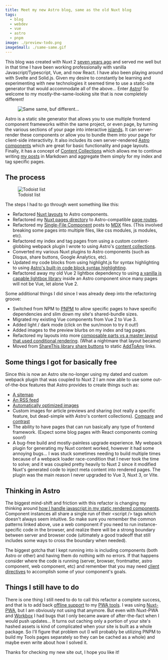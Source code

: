 ```yaml
---
title: Meet my new Astro blog, same as the old Nuxt blog
tags:
  - blog
  - webdev
  - vue
  - astro
  - pnpm
image: ./preview-todo.png
imageSmall: ./same-same.gif
---
```



This blog was created with Nuxt 2 [seven years ago](/blog/2018/01-07-we-have-a-blog) and served me well but in that time
I have been working professionally with vanilla Javascript/Typescript, Vue, and now React. I have also been playing
around with Svelte and Solid.js. Given my desire to constantly be learning and experimenting with new technologies it
seemed time to use a static-site generator that would accommodate all of the above... Enter
[Astro](https://astro.build/)! So welcome to my mostly-the-same-looking site that is now completely different!

<figure class="smallest right">
  <img src={ImgSameSame.src} alt="Same same, buf different..." />
</figure>

Astro is a static site generator that allows you to use multiple frontend component frameworks within the same project,
or even page, by turning the various sections of your page into interactive
[islands](https://docs.astro.build/en/concepts/islands/). It can server-render these components or allow you to bundle
them into your page for client-side interactivity. It also includes its own server-rendered
[Astro components](https://docs.astro.build/en/basics/astro-components/) which are great for basic functionality and
page layouts. Finally, it has a concept of
[Content Collections](https://docs.astro.build/en/guides/content-collections/) which allows me to continue writing
[my posts](https://github.com/snapwich/richsnapp.com) in Markdown and aggregate them simply for my index and tag
specific pages.

## The process

<figure class="smallest right">
  <img src={ImgTodo.src} alt="Todoist list" />
  <figcaption>Todoist list</figcaption>
</figure>

The steps I had to go through went something like this:

- Refactored [Nuxt layouts](https://v2.nuxt.com/docs/directory-structure/layouts) to Astro components.
- Refactored my [Nuxt pages directory](https://v2.nuxt.com/docs/directory-structure/pages) to Astro-compatible
  [page routes](https://docs.astro.build/en/guides/routing).
- Refactored my [Single-File Component](https://vuejs.org/guide/scaling-up/sfc.html) posts to [MDX](https://mdxjs.com/)
  files. (This involved breaking some pages into multiple files, like css modules, js modules, etc).
- Refactored my index and tag pages from using a custom content-globbing webpack plugin I wrote to using Astro's
  [content collections](https://docs.astro.build/en/guides/content-collections/).
- Converted my various Nuxt plugins to Astro components (such as Disqus, share buttons, Google Analytics, etc).
- Updated my code blocks from using highlight.js for syntax highlighting to using
  [Astro's built-in code block syntax highlighting](https://docs.astro.build/en/guides/syntax-highlighting/).
- Refactored away my old Vue 2 lightbox dependency to using
  [a vanilla js capable lightbox library](https://lightgalleryjs.com/) inside an Astro component since many pages will
  not be Vue, let alone Vue 2.

Some additional things I did since I was already deep into the refactoring groove:

- Switched from NPM to [PNPM](https://pnpm.io/) to allow specific pages to have specific dependencies and slim down my
  site's shared-bundle sizes.
- Migrated my existing Vue components from Vue 2 to Vue 3.
- Added light / dark mode (click on the sun/moon to try it out!) <DarkModeSwitch />
- Added images to the preview blurbs on my index and tag pages.
- Refactored my layouts into more
  [composable parts vs a master layout that used conditional rendering](https://en.wikipedia.org/wiki/Composition_over_inheritance).
  (What a nightmare that layout became)
- Moved from [ShareThis library share buttons](https://sharethis.com/) to static [AddToAny](https://www.addtoany.com/)
  links.

## Some things I got for basically free

Since this is now an Astro site no-longer using my dated and custom webpack plugin that was coupled to Nuxt 2 I am now
able to use some out-of-the-box features that Astro provides to create things such as:

- [A sitemap](https://www.richsnapp.com/sitemap-0.xml)
- [An RSS feed](/rss.xml)
- [Automatically optimized images](https://docs.astro.build/en/guides/images/)
- Custom images for article previews and sharing (not really a specific feature, but dead-simple with Astro's content
  collections). [Compare](https://web.archive.org/web/20241126052507/http://richsnapp.com/) and
  [contrast](https://www.richsnapp.com)
- The ability to have pages that can run basically any type of frontend framework. (Expect some blog pages with React
  components coming soon!)
- A bug-free build and mostly-painless upgrade experience. My webpack plugin for generating my Nuxt content worked,
  however it had some annoying bugs... I was stuck sometimes needing to build multiple times because of a webpack loader
  race-condition that I never took the time to solve; and it was coupled pretty heavily to Nuxt 2 since it modified
  Nuxt's generated code to inject meta content into rendered pages. The plugin was the main reason I never upgraded to
  Vue 3, Nuxt 3, or Vite.

## Thinking in Astro

The biggest mind-shift and friction with this refactor is changing my thinking around
[how I handle javascript in my static rendered components](https://docs.astro.build/en/guides/client-side-scripts/#common-script-patterns).
Component instances all share a single run of their &lt;script /&gt; tags which doesn't always seem intuitive. So make
sure you remember the common patterns linked above, use a web component if you need to run instance-specific code in the
browser, and realize there will be a strong boundary between server and browser code (ultimately a good tradeoff that
still includes some ways to cross the boundary when needed).

The biggest gotcha that I kept running into is including components (both Astro or other) and having them do nothing
with no errors. If that happens consider where the code is running (server, browser, frontmatter, astro component, web
component, etc) and remember that you may need
[client directives](https://docs.astro.build/en/reference/directives-reference/) to accomplish some of your component's
goals.

## Things I still have to do

There is one thing I still need to do to call this refactor a complete success, and that is to add back
[offline support](/blog/2023/05-28-new-pwa-tools-section) to my [PWA tools](https://www.richsnapp.com/tools). I was
using [Nuxt-PWA](https://pwa.nuxtjs.org/), but I am obviously not using that anymore. But even with Nuxt-PWA and
[Workbox](https://web.dev/learn/pwa/workbox) I had bugs that I only became aware of after-the-fact when I would push
updates... It turns out caching only a portion of your site's hashed assets is kind of complicated when your site is
built as a whole package. So I'll figure that problem out (I will probably be utilizing PNPM to build my Tools pages
separately so they can be cached as a whole) and maybe even write about how I solved it.

Thanks for checking my new site out, I hope you like it!
